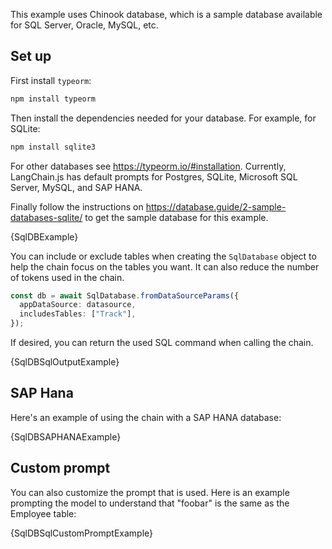 
This example uses Chinook database, which is a sample database available for SQL Server, Oracle, MySQL, etc.

## Set up

First install `typeorm`:

```bash npm2yarn
npm install typeorm
```

Then install the dependencies needed for your database. For example, for SQLite:

```bash npm2yarn
npm install sqlite3
```

For other databases see https://typeorm.io/#installation. Currently, LangChain.js has default prompts for
Postgres, SQLite, Microsoft SQL Server, MySQL, and SAP HANA.

Finally follow the instructions on https://database.guide/2-sample-databases-sqlite/ to get the sample database for this example.

<CodeBlock language="typescript">{SqlDBExample}</CodeBlock>

You can include or exclude tables when creating the `SqlDatabase` object to help the chain focus on the tables you want.
It can also reduce the number of tokens used in the chain.

```typescript
const db = await SqlDatabase.fromDataSourceParams({
  appDataSource: datasource,
  includesTables: ["Track"],
});
```

If desired, you can return the used SQL command when calling the chain.

<CodeBlock language="typescript">{SqlDBSqlOutputExample}</CodeBlock>

## SAP Hana

Here's an example of using the chain with a SAP HANA database:

<CodeBlock language="typescript">{SqlDBSAPHANAExample}</CodeBlock>

## Custom prompt

You can also customize the prompt that is used. Here is an example prompting the model to understand that "foobar" is the same as the Employee table:

<CodeBlock language="typescript">{SqlDBSqlCustomPromptExample}</CodeBlock>
